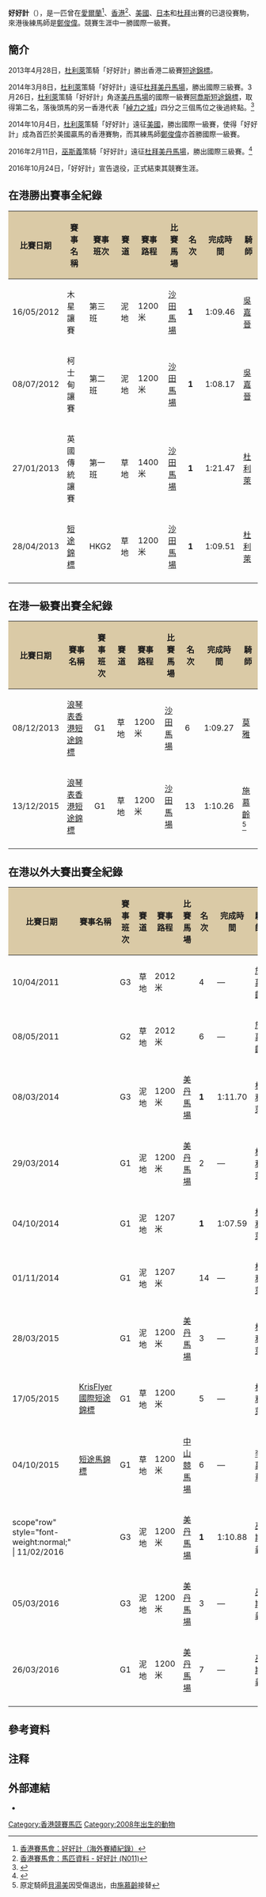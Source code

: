 {{Infobox racehorse
|name= 好好計
|image= 
|caption= 
|sire= Holy Roman Emperor
|grandsire= Danehill（丹山）
|dam= Genuine Charm
|damsire= Sadler's Wells
|sex= 閹
|foaled= 2008年3月26日
|country= {{IRE}}
|colour= 棗
|breeder= 
|owner= 楊紹信、黃德偉、何志強與張育德
|trainer= D K Weld（愛爾蘭）<br/>[[鄭俊偉|鄭俊偉]]（香港）
|record= 4戰1冠1殿（愛爾蘭）<br/>31戰7冠4亞3季1殿2第五（香港）<ref group="注" name="注1">包括在[[香港|香港]]服役期間遠征[[美國|美國]]、[[日本|日本]]和[[杜拜|杜拜]]的成績</ref>
|earnings= 11,350歐元<br/>14,324,460港元<ref group="注" name="注1"></ref>
|wins= '''{{link-en|聖雅尼塔短途錦標賽|Santa Anita Sprint Championship}}'''（'''2014'''）<br/>[[短途錦標|短途錦標]]（2013）<br/>{{link-en|北風錦標|Mahab al Shimaal}}（2014）<br/>{{link-en|新達加短途錦標|Al Shindagha Sprint}}（2016）
|updated= 2016年10月24日
}}
'''好好計'''（{{lang-en|Rich Tapestry}}），是一匹曾在[[愛爾蘭|愛爾蘭]]<ref>[https://racing.hkjc.com/racing/content/chinese/pp_formsheet/fsc_N011.pdf  香港賽馬會：好好計（海外賽績紀錄）]</ref>、[[香港|香港]]<ref>[https://racing.hkjc.com/racing/information/Chinese/Horse/OtherHorse.aspx?HorseId=HK_2011_N011  香港賽馬會：馬匹資料 - 好好計 (N011)]</ref>、[[美國|美國]]、[[日本|日本]]和[[杜拜|杜拜]]出賽的已退役賽駒，來港後練馬師是[[鄭俊偉|鄭俊偉]]。競賽生涯中一勝國際一級賽。

==簡介==
2013年4月28日，[[杜利萊|杜利萊]]策騎「好好計」勝出香港二級賽[[短途錦標|短途錦標]]。

2014年3月8日，[[杜利萊|杜利萊]]策騎「好好計」遠征[[杜拜|杜拜]][[美丹馬場|美丹馬場]]，勝出國際三級賽{{link-en|北風錦標|Mahab Al Shimaal}}。3月26日，[[杜利萊|杜利萊]]策騎「好好計」角逐[[美丹馬場|美丹馬場]]的國際一級賽[[阿喬斯短途錦標|阿喬斯短途錦標]]，取得第二名，落後頭馬的另一香港代表「[[綽力之城|綽力之城]]」四分之三個馬位之後過終點。<ref>{{Cite web |url=http://blog.sina.com.cn/s/blog_5d957ed60101heum.html |title=新浪博客：港隊兩駒「崇山寶」、「綽力之城」揚威迪拜！ |access-date=2022-01-08 |archive-date=2022-01-08 |archive-url=https://web.archive.org/web/20220108160951/http://blog.sina.com.cn/s/blog_5d957ed60101heum.html |dead-url=no }}</ref>

2014年10月4日，[[杜利萊|杜利萊]]策騎「好好計」遠征[[美國|美國]]{{link-en|聖雅尼塔馬場|Santa Anita Park}}，勝出國際一級賽{{link-en|聖雅尼塔短途錦標賽|Santa Anita Sprint Championship}}，使得「好好計」成為首匹於美國贏馬的香港賽駒，而其練馬師[[鄭俊偉|鄭俊偉]]亦首勝國際一級賽。

2016年2月11日，[[巫斯義|巫斯義]]策騎「好好計」遠征[[杜拜|杜拜]][[美丹馬場|美丹馬場]]，勝出國際三級賽{{link-en|新達加短途錦標|Al Shindagha Sprint}}。<ref>{{Cite web |url=http://www.cchorse.com/cnnews/a/2016-02-12/5016.html |title=環中馬術：「好好計」勇奪新達加短途錦標，揚威杜拜！ |access-date=2022-01-08 |archive-date=2022-01-08 |archive-url=https://web.archive.org/web/20220108161810/http://www.cchorse.com/cnnews/a/2016-02-12/5016.html |dead-url=no }}</ref>

2016年10月24日，「好好計」宣告退役，正式結束其競賽生涯。

==在港勝出賽事全紀錄==
{| class = "wikitable sortable" style="text-align:center; width:90%"
|-
! scope="col" style="background:#dacaa6;" | 比賽日期
! scope="col" style="background:#dacaa6;" | 賽事名稱
! scope="col" style="background:#dacaa6;" | 賽事班次
! scope="col" style="background:#dacaa6;" | 賽道
! scope="col" style="background:#dacaa6;" | 賽事路程
! scope="col" style="background:#dacaa6;" | 比賽馬場
! scope="col" style="background:#dacaa6;" | 名次
! scope="col" style="background:#dacaa6;" | 完成時間
! scope="col" style="background:#dacaa6;" | 騎師
|-
| scope="row" style="font-weight:normal;" | 16/05/2012
| 木星讓賽
| 第三班
| 泥地
| 1200米
| [[沙田馬場|沙田馬場]]
| '''1'''
| 1:09.46
| [[吳嘉晉|吳嘉晉]]
|-
| scope="row" style="font-weight:normal;" | 08/07/2012
| 柯士甸讓賽
| 第二班
| 泥地
| 1200米
| [[沙田馬場|沙田馬場]]
| '''1'''
| 1:08.17
| [[吳嘉晉|吳嘉晉]]
|-
| scope="row" style="font-weight:normal;" | 27/01/2013
| 英國傳統讓賽
| 第一班
| 草地
| 1400米
| [[沙田馬場|沙田馬場]]
| '''1'''
| 1:21.47
| [[杜利萊|杜利萊]]
|-
| scope="row" style="font-weight:normal;" | 28/04/2013
| [[短途錦標|短途錦標]]
| HKG2
| 草地
| 1200米
| [[沙田馬場|沙田馬場]]
| '''1'''
| 1:09.51
| [[杜利萊|杜利萊]]
|-
|}

==在港一級賽出賽全紀錄==
{| class = "wikitable sortable" style="text-align:center; width:90%"
|-
! scope="col" style="background:#dacaa6;" | 比賽日期
! scope="col" style="background:#dacaa6;" | 賽事名稱
! scope="col" style="background:#dacaa6;" | 賽事班次
! scope="col" style="background:#dacaa6;" | 賽道
! scope="col" style="background:#dacaa6;" | 賽事路程
! scope="col" style="background:#dacaa6;" | 比賽馬場
! scope="col" style="background:#dacaa6;" | 名次
! scope="col" style="background:#dacaa6;" | 完成時間
! scope="col" style="background:#dacaa6;" | 騎師
|-
| scope="row" style="font-weight:normal;" | 08/12/2013
| [[香港短途錦標|浪琴表香港短途錦標]]
| G1
| 草地
| 1200米
| [[沙田馬場|沙田馬場]]
| 6
| 1:09.27
| [[莫雅|莫雅]]
|-
| scope="row" style="font-weight:normal;" | 13/12/2015
| [[香港短途錦標|浪琴表香港短途錦標]]
| G1
| 草地
| 1200米
| [[沙田馬場|沙田馬場]]
| 13
| 1:10.26	
| [[施慕齡|施慕齡]]<ref group="注">原定騎師[[貝湯美|貝湯美]]因受傷退出，由[[施慕齡|施慕齡]]接替</ref>
|-
|}

==在港以外大賽出賽全紀錄==
{| class = "wikitable sortable" style="text-align:center; width:90%"
|-
! scope="col" style="background:#dacaa6;" | 比賽日期
! scope="col" style="background:#dacaa6;" | 賽事名稱
! scope="col" style="background:#dacaa6;" | 賽事班次
! scope="col" style="background:#dacaa6;" | 賽道
! scope="col" style="background:#dacaa6;" | 賽事路程
! scope="col" style="background:#dacaa6;" | 比賽馬場
! scope="col" style="background:#dacaa6;" | 名次
! scope="col" style="background:#dacaa6;" | 完成時間
! scope="col" style="background:#dacaa6;" | 騎師
|-
| scope="row" style="font-weight:normal;" | 10/04/2011
| {{link-en|百利斯錦標|Ballysax Stakes}}
| G3
| 草地
| 2012米
| {{link-en|李奧柏馬場|Leopardstown Racecourse}}
| 4
| —
| [[施慕齡|施慕齡]]
|-
| scope="row" style="font-weight:normal;" | 08/05/2011
| {{link-en|打吡預賽錦標|Derrinstown Stud Derby Trial}}
| G2
| 草地
| 2012米
| {{link-en|李奧柏馬場|Leopardstown Racecourse}}
| 6
| —
| [[施慕齡|施慕齡]]
|-
| scope="row" style="font-weight:normal;" | 08/03/2014
| {{link-en|北風錦標|Mahab al Shimaal}}
| G3
| 泥地
| 1200米
| [[美丹馬場|美丹馬場]]
| '''1'''
| 1:11.70
| [[杜利萊|杜利萊]]
|-
| scope="row" style="font-weight:normal;" | 29/03/2014
| {{link-en|杜拜金沙軒錦標|Dubai Golden Shaheen}}
| G1
| 泥地
| 1200米
| [[美丹馬場|美丹馬場]]
| 2
| —
| [[杜利萊|杜利萊]]
|-
| scope="row" style="font-weight:normal;" | 04/10/2014
| {{link-en|聖雅尼塔短途錦標賽|Santa Anita Sprint Championship}}
| G1
| 泥地
| 1207米
| {{link-en|聖雅尼塔馬場|Santa Anita Park}}
| '''1'''
| 1:07.59
| [[杜利萊|杜利萊]]
|-
| scope="row" style="font-weight:normal;" | 01/11/2014
| {{link-en|育馬者盃短途大賽|Breeders' Cup Sprint}}
| G1
| 泥地
| 1207米
| {{link-en|聖雅尼塔馬場|Santa Anita Park}}
| 14
| —
| [[杜利萊|杜利萊]]
|-
| scope="row" style="font-weight:normal;" | 28/03/2015
| {{link-en|杜拜金沙軒錦標|Dubai Golden Shaheen}}
| G1
| 泥地
| 1200米
| [[美丹馬場|美丹馬場]]
| 3
| —
| [[杜利萊|杜利萊]]
|-
| scope="row" style="font-weight:normal;" | 17/05/2015
| [[KrisFlyer國際短途錦標|KrisFlyer國際短途錦標]]
| G1
| 草地
| 1200米
| {{link-en|克蘭芝馬場|Kranji Racecourse}}
| 5
| —
| [[杜利萊|杜利萊]]
|-
| scope="row" style="font-weight:normal;" | 04/10/2015
| [[短途馬錦標|短途馬錦標]]
| G1
| 草地
| 1200米
| [[中山競馬場|中山競馬場]]
| 6
| —
| [[李慕華|李慕華]]
|-
| scope"row" style="font-weight:normal;" | 11/02/2016
| {{link-en|新達加短途錦標|Al Shindagha Sprint}}
| G3
| 泥地
| 1200米
| [[美丹馬場|美丹馬場]]
| '''1'''
| 1:10.88
| [[巫斯義|巫斯義]]
|-
| scope="row" style="font-weight:normal;" | 05/03/2016
| {{link-en|北風錦標|Mahab al Shimaal}}
| G3
| 泥地
| 1200米
| [[美丹馬場|美丹馬場]]
| 3
| —
| [[巫斯義|巫斯義]]
|-
| scope="row" style="font-weight:normal;" | 26/03/2016
| {{link-en|杜拜金沙軒錦標|Dubai Golden Shaheen}}
| G1
| 泥地
| 1200米
| [[美丹馬場|美丹馬場]]
| 7
| —
| [[巫斯義|巫斯義]]
|-
|}

==參考資料==
<references/>

==注释==
{{Reflist|group="注"}}

==外部連結==
*{{cite news|url=https://www.hkjc.com/chinese/corporate/racing_news_item.asp?in_file=/chinese/news/2014-10/news_2014100501358.html|title=「好好計」攻下聖雅尼塔短途錦標賽締創歷史|date=2014-10-05|accessdate=2014-10-05|archive-date=2019-11-10|archive-url=https://web.archive.org/web/20191110180924/https://www.hkjc.com/chinese/corporate/racing_news_item.asp?in_file=%2Fchinese%2Fnews%2F2014-10%2Fnews_2014100501358.html|dead-url=no}}

[[Category:香港競賽馬匹|Category:香港競賽馬匹]]
[[Category:2008年出生的動物|Category:2008年出生的動物]]